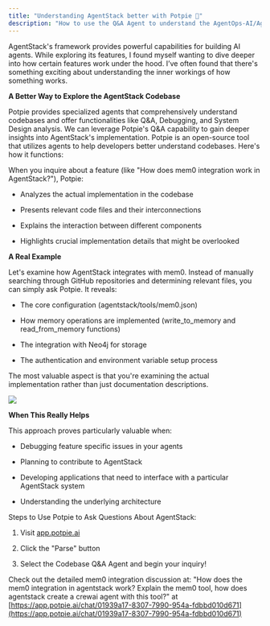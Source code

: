 ```yaml
---
title: "Understanding AgentStack better with Potpie 🥧"
description: "How to use the Q&A Agent to understand the AgentOps-AI/AgentStack codebase"
---
```


AgentStack's framework provides powerful capabilities for building AI agents. While exploring its features, I found myself wanting to dive deeper into how certain features work under the hood. I’ve often found that there's something exciting about understanding the inner workings of how something works.

**A Better Way to Explore the AgentStack Codebase**

Potpie provides specialized agents that comprehensively understand codebases and offer functionalities like Q\&A, Debugging, and System Design analysis. We can leverage Potpie's Q\&A capability to gain deeper insights into AgentStack's implementation. Potpie is an open-source tool that utilizes agents to help developers better understand codebases. Here's how it functions:

When you inquire about a feature (like "How does mem0 integration work in AgentStack?"), Potpie:

* Analyzes the actual implementation in the codebase

* Presents relevant code files and their interconnections

* Explains the interaction between different components

* Highlights crucial implementation details that might be overlooked

**A Real Example**

Let's examine how AgentStack integrates with mem0. Instead of manually searching through GitHub repositories and determining relevant files, you can simply ask Potpie. It reveals:

* The core configuration (agentstack/tools/mem0.json)

* How memory operations are implemented (write\_to\_memory and read\_from\_memory functions)

* The integration with Neo4j for storage

* The authentication and environment variable setup process

The most valuable aspect is that you're examining the actual implementation rather than just documentation descriptions.

![](/image.png)

**When This Really Helps**

This approach proves particularly valuable when:

* Debugging feature specific issues in your agents

* Planning to contribute to AgentStack

* Developing applications that need to interface with a particular AgentStack system

* Understanding the underlying architecture

Steps to Use Potpie to Ask Questions About AgentStack:

1. Visit [app.potpie.ai](https://app.potpie.ai/newchat?repo=AgentOps-AI/agentstack\&branch=main)

2. Click the "Parse" button

3. Select the Codebase Q\&A Agent and begin your inquiry!

Check out the detailed mem0 integration discussion at: "How does the mem0 integration in agentstack work? Explain the mem0 tool, how does agentstack create a crewai agent with this tool?" at [https://app.potpie.ai/chat/01939a17-8307-7990-954a-fdbbd010d671](https://app.potpie.ai/chat/01939a17-8307-7990-954a-fdbbd010d671)